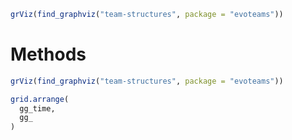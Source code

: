 ```r
grViz(find_graphviz("team-structures", package = "evoteams"))
```

# Methods

```r
grViz(find_graphviz("team-structures", package = "evoteams"))
```

```r
grid.arrange(
  gg_time,
  gg_
)

```